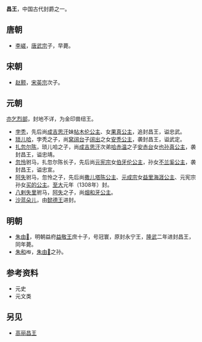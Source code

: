 '''昌王'''，中国古代封爵之一。
==唐朝==
*[[李嵯|李嵯]]，[[唐武宗|唐武宗]]子，早薨。
==宋朝==
*[[赵颢|赵颢]]，[[宋英宗|宋英宗]]次子。
==元朝==
[[亦乞烈|亦乞烈部]]，封地不详，为金印兽纽王。
*[[孛秃|孛秃]]，先后尚[[成吉思汗|成吉思汗]]妹[[帖木侖|帖木伦公主]]、女[[火臣别吉|果真公主]]，追封昌王，谥忠武。
*[[琐儿哈|琐儿哈]]，孛秃之子，尚[[窝阔台|窝阔台]]子[[阔出|阔出]]之女[[安秃公主|安秃公主]]，袭封昌王，谥武定。
*[[扎忽尔陈|扎忽尔陈]]，琐儿哈之子，尚[[成吉思汗|成吉思汗]]次弟[[哈赤温|哈赤温]]之子[[安赤台|安赤台]]女[[也孙真公主|也孙真公主]]，袭封昌王，谥忠靖。
*[[忽怜|忽怜]]驸马，扎忽尔陈长子，先后尚[[元宪宗|元宪宗]]女[[伯牙伦公主|伯牙伦公主]]，孙女[[不兰奚公主|不兰奚公主]]，袭封昌王，谥忠宣。
*[[阿失|阿失]]驸马，忽怜之子，先后尚[[撒儿塔陈公主|撒儿塔陈公主]]、[[元成宗|元成宗]]女[[益里海涯公主|益里海涯公主]]、元宪宗孙女[[买的公主|买的公主]]。[[至大|至大]]元年（1308年）封。
*[[八剌失里|八剌失里]]驸马，[[阿失|阿失]]之子，尚[[烟和牙公主|烟和牙公主]]。
*[[沙蓝朵儿|沙蓝朵儿]]，由[[懿德王|懿德王]]进封。

==明朝==
*[[朱由𣚅|朱由𣚅]]，明朝益府[[益敬王|益敬王]]庶十子，号冠寰，原封永宁王，[[隆武|隆武]]二年进封昌王，同年薨。
*[[昌王_(明朝第二任)|朱和]][[File:復土缺字.svg|14px]]，[[朱由𣚅|朱由𣚅]]之孙。

==参考资料==
*元史
*元文类 
==另见==
*[[高丽昌王|高丽昌王]]

{{Disambig|C|Cat=二字王爵消歧义}}
{{Disambig|C|Cat=二字中国王爵消歧义}}